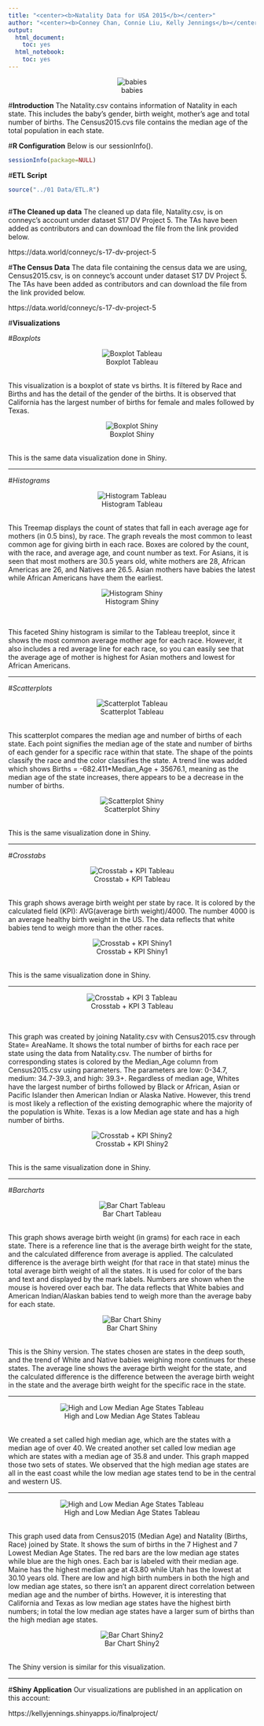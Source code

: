 ```yaml
---
title: "<center><b>Natality Data for USA 2015</b></center>"
author: "<center><b>Conney Chan, Connie Liu, Kelly Jennings</b></center>"
output:
  html_document:
    toc: yes
  html_notebook:
    toc: yes
---
```


<center>![babies](babies.jpg)</center>

#**Introduction**
The Natality.csv contains information of Natality in each state. This includes the baby's gender, birth weight, mother's age and total number of births.
The Census2015.cvs file contains the median age of the total population in each state.

#**R Configuration**
Below is our sessionInfo().

```r
sessionInfo(package=NULL)
```


#**ETL Script**


```r
source("../01 Data/ETL.R")
```
```r
```

#**The Cleaned up data**
The cleaned up data file, Natality.csv, is on conneyc's account under dataset S17 DV Project 5. The TAs have been added as contributors and can download the file from the link provided below.

https://data.world/conneyc/s-17-dv-project-5

#**The Census Data**
The data file containing the census data we are using, Census2015.csv, is on conneyc's account under dataset S17 DV Project 5. The TAs have been added as contributors and can download the file from the link provided below.

https://data.world/conneyc/s-17-dv-project-5


#**Visualizations**

#*Boxplots*
<center>![Boxplot Tableau](Births boxplot.png)</center><br>
This visualization is a boxplot of state vs births. It is filtered by Race and Births and has the detail of the gender of the births. It is observed that California has the largest number of births for female and males followed by Texas. 

<center>![Boxplot Shiny](shinyboxplot1.png)</center><br>
This is the same data visualization done in Shiny.

<hr>

#*Histograms*
<center>![Histogram Tableau](TreemapDrag.png)</center><br>
This Treemap displays the count of states that fall in each average age for mothers (in 0.5 bins), by race. The graph reveals the most common to least common age for giving birth in each race. Boxes are colored by the count, with the race, and average age, and count number as text. For Asians, it is seen that most mothers are 30.5 years old, white mothers are 28, African Americas are 26, and Natives are 26.5. Asian mothers have babies the latest while African Americans have them the earliest. 

<center>![Histogram Shiny](shinyhistogram1.png)</center><br>

This faceted Shiny histogram is similar to the Tableau treeplot, since it shows the most common average mother age for each race. However, it also includes a red average line for each race, so you can easily see that the average age of mother is highest for Asian mothers and lowest for African Americans.

<hr>

#*Scatterplots*
<center>![Scatterplot Tableau](Scatterplot.png)</center><br>
This scatterplot compares the median age and number of births of each state. Each point signifies the median age of the state and number of births of each gender for a specific race within that state. The shape of the points classify the race and the color classifies the state. A trend line was added which shows Births = -682.411*Median_Age + 35676.1, meaning as the median age of the state increases, there appears to be a decrease in the number of births.

<center>![Scatterplot Shiny](shinyscatter1.png)</center><br>
This is the same visualization done in Shiny.

<hr>

#*Crosstabs*
<center>![Crosstab + KPI Tableau](Crosstab + KPI.png)</center><br>
This graph shows average birth weight per state by race. It is colored by the calculated field (KPI): AVG(average birth weight)/4000. The number 4000 is an average healthy birth weight in the US. The data reflects that white babies tend to weigh more than the other races.

<center>![Crosstab + KPI Shiny1](shinycrosstab1.png)</center><br>
This is the same visualization done in Shiny.

<hr>

<center>![Crosstab + KPI 3 Tableau](Crosstab + KPI 3.png)</center><br>

This graph was created by joining Natality.csv with Census2015.csv through State= AreaName. It shows the total number of births for each race per state using the data from Natality.csv. The number of births for corresponding states is colored by the Median_Age column from Census2015.csv using parameters. The parameters are low: 0-34.7, medium: 34.7-39.3, and high: 39.3+. Regardless of median age, Whites have the largest number of births followed by Black or African, Asian or Pacific Islander then American Indian or Alaska Native. However, this trend is most likely a reflection of the existing demographic where the majority of the population is White. Texas is a low Median age state and has a high number of births. 

<center>![Crosstab + KPI Shiny2](shinycrosstab2.png)</center><br>
This is the same visualization done in Shiny.

<hr>

#*Barcharts*
<center>![Bar Chart Tableau](Barchart.png)</center><br>
This graph shows average birth weight (in grams) for each race in each state. There is a reference line that is the average birth weight for the state, and the calculated difference from average is applied. The calculated difference is the average birth weight (for that race in that state) minus the total average birth weight of all the states. It is used for color of the bars and text and displayed by the mark labels. Numbers are shown when the mouse is hovered over each bar.
The data reflects that White babies and American Indian/Alaskan babies tend to weigh more than the average baby for each state.
<br>

<center>![Bar Chart Shiny](shinybarchart1.png)</center><br>
This is the Shiny version. The states chosen are states in the deep south, and the trend of White and Native babies weighing more continues for these states. The average line shows the average birth weight for the state, and the calculated difference is the difference between the average birth weight in the state and the average birth weight for the specific race in the state.

<hr>

<center>![High and Low Median Age States Tableau](medianstates.png)</center><br>
We created a set called high median age, which are the states with a median age of over 40. We created another set called low median age which are states with a median age of 35.8 and under. This graph mapped those two sets of states. We observed that the high median age states are all in the east coast while the low median age states tend to be in the central and western US. 


<hr>

<center>![High and Low Median Age States Tableau](highlowmedianagestates.png)</center><br>
This graph used data from Census2015 (Median Age) and Natality (Births, Race) joined by State.
It shows the sum of births in the 7 Highest and 7 Lowest Median Age States. The red bars are the low median age states while blue are the high ones. Each bar is labeled with their median age. Maine has the highest median age at 43.80 while Utah has the lowest at 30.10 years old. There are low and high birth numbers in both the high and low median age states, so there isn't an apparent direct correlation between median age and the number of births. However, it is interesting that California and Texas as low median age states have the highest birth numbers; in total the low median age states have a larger sum of births than the high median age states.

<center>![Bar Chart Shiny2](shinybarchart2.png)</center><br>
The Shiny version is similar for this visualization.

<hr>

#**Shiny Application**
Our visualizations are published in an application on this account:

https://kellyjennings.shinyapps.io/finalproject/

